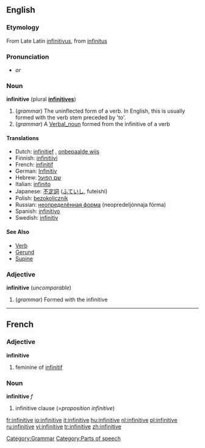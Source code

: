 {{wikipedia}}
==English==
===Etymology===
From Late Latin [[infinitivus]], from [[infinitus]]

===Pronunciation===
*{{IPA|/ɪnfɪnɪtɪv/}} ''or'' {{IPAchar|/ɪnfɪnətɪv/}}

===Noun===
'''infinitive''' (plural '''[[infinitives]]''')
# (''grammar'') The uninflected form of a verb. In English, this is usually formed with the verb stem preceded by 'to'.
# (''grammar'') A [[Verbal_noun]] formed from the infinitive of a verb

====Translations====
*Dutch: [[infinitief]] {{m}}, [[onbepaalde wijs]] {{m}}
*Finnish: [[infinitiivi]] 
*French: [[infinitif]] {{m}}
*German: [[Infinitiv]] {{m}}
*Hebrew: [[שם הפועל]]
*Italian: [[infinito]] {{m}}
*Japanese: [[不定詞]] ([[ふていし]], futeishi)
*Polish: [[bezokolicznik]] {{m}}
*Russian: [[неопределённая форма]] (neopredeljónnaja fórma) {{f}}
*Spanish: [[infinitivo]] {{m}}
*Swedish: [[infinitiv]]

====See Also====
* [[Verb]]
* [[Gerund]]
* [[Supine]]

===Adjective===
'''infinitive''' (''uncomparable'')
# (''grammar'') Formed with the infinitive

----

==French==
===Adjective===
'''infinitive'''

# feminine of [[infinitif]]

===Noun===
'''infinitive''' ''f''

# infinitive clause (=''proposition infinitive'')

[[Category:Grammar]]
[[Category:Parts of speech]]

[[fr:infinitive]]
[[io:infinitive]]
[[it:infinitive]]
[[hu:infinitive]]
[[nl:infinitive]]
[[pl:infinitive]]
[[ru:infinitive]]
[[vi:infinitive]]
[[tr:infinitive]]
[[zh:infinitive]]